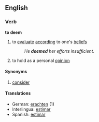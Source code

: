 ==English==
===Verb===
'''to deem'''
# to [[evaluate]] [[according]] to one's [[belief]]s
#:''He '''deemed''' her efforts insufficient.''
# to hold as a personal [[opinion]]
====Synonyms====
# [[consider]]
====Translations====
*German: [[erachten]] (1)
*Interlingua: [[estimar]]
*Spanish: [[estimar]]